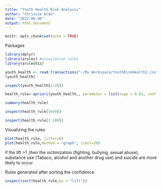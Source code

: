 ---
title: "Youth Health Risk Analysis"
author: "Chrissie Aldo"
date: "2022-09-06"
output: html_document
---

```{r setup, include=FALSE}
knitr::opts_chunk$set(echo = TRUE)
```

Packages

```{r packages, eval=TRUE,echo=TRUE}
library(dplyr)
library(arules) #association rules
library(arulesViz)


```



```{r chunk= 1, eval=TRUE,echo=TRUE}

youth_health <- read.transactions("~/My Workspace/YouthRiskHealth2.csv", sep=",")
(youth_health)

inspect(youth_health[1:20])

health_rule<-apriori(youth_health,, parameter = list(supp = 0.01, conf = 0.9))

summary(health_rule)

inspect(health_rule[5649])

inspect(health_rule[1:100])

```

Visualizing the rules

```{r chunk = 2, eval =TRUE, echo=TRUE}


plot(health_rule, jitter=0)
plot(health_rule,method = "graph", limit=20)

```
if the lift >1 ,then the  victimization (fighting, bullying, sexual abuse), substance use (Tabaco, alcohol and another drug use) and suicide are more likely to occur

Rules generated after sorting the confidence

```{r chunk=3, echo=TRUE, eval=TRUE}


inspect(sort(health_rule,by = "lift"))


```

